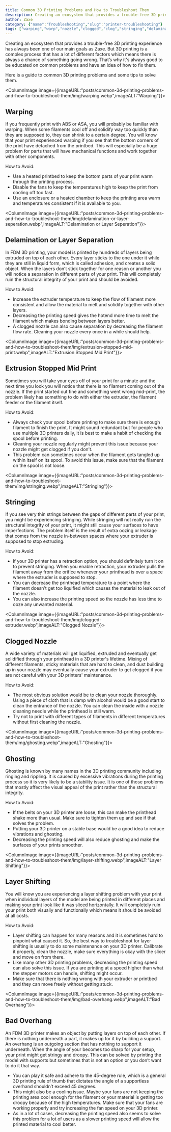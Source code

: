 ```yaml
---
title: Common 3D Printing Problems and How to Troubleshoot Them
description: Creating an ecosystem that provides a trouble-free 3D printing experience has always been one of our main goals as Zaxe. But 3D printing is a complex process that has a lot of different factors which means there is always a chance of something going wrong.
author: Zaxe
category: {"name":"Troubleshooting","slug":"printer-troubleshooting"}
tags: ["warping","warp","nozzle","clogged","clog","stringing","delamination","ghosting","overhang","layer shifting","shifting"]
---
```


Creating an ecosystem that provides a trouble-free 3D printing experience has always been one of our main goals as Zaxe. But 3D printing is a complex process that has a lot of different factors which means there is always a chance of something going wrong. That’s why it's always good to be educated on common problems and have an idea of how to fix them. 

Here is a guide to common 3D printing problems and some tips to solve them.

<ColumnImage image={{imageURL:"posts/common-3d-printing-problems-and-how-to-troubleshoot-them/img/warping.webp",imageALT:"Warping"}}>
## Warping

If you frequently print with ABS or ASA, you will probably be familiar with warping. When some filaments cool off and solidify way too quickly than they are supposed to, they can shrink to a certain degree. You will know that your print experienced warping if you see that the bottom corners of the print have detached from the printbed. This will especially be a huge problem for parts that will have mechanical functions and work together with other components. 

How to Avoid:

- Use a heated printbed to keep the bottom parts of your print warm through the printing process. 
- Disable the fans to keep the temperatures high to keep the print from cooling off too fast. 
- Use an enclosure or a heated chamber to keep the printing area warm and temperatures consistent if it is available to you. 
</ColumnImage>

<ColumnImage image={{imageURL:"posts/common-3d-printing-problems-and-how-to-troubleshoot-them/img/delamination-or-layer-seperation.webp",imageALT:"Delamination or Layer Seperation"}}>
## Delamination or Layer Separation

In FDM 3D printing, your model is printed by hundreds of layers being extruded on top of each other. Every layer sticks to the one under it while they are still in liquid form, which is called adhesion, and creates a solid object. When the layers don’t stick together for one reason or another you will notice a separation in different parts of your print. This will completely ruin the structural integrity of your print and should be avoided.

How to Avoid:

- Increase the extruder temperature to keep the flow of filament more consistent and allow the material to melt and solidify together with other layers.
- Decreasing the printing speed gives the hotend more time to melt the filament which makes bonding between layers better. 
- A clogged nozzle can also cause separation by decreasing the filament flow rate. Cleaning your nozzle every once in a while should help.
</ColumnImage>

<ColumnImage image={{imageURL:"posts/common-3d-printing-problems-and-how-to-troubleshoot-them/img/extrusion-stopped-mid-print.webp",imageALT:"Extrusion Stopped Mid Print"}}>
## Extrusion Stopped Mid Print

Sometimes you will take your eyes off of your print for a minute and the next time you look you will notice that there is no filament coming out of the nozzle. If the print started out fine and something went wrong mid-print, the problem likely has something to do with either the extruder, the filament feeder or the filament itself. 

How to Avoid:

- Always check your spool before printing to make sure there is enough filament to finish the print. It might sound redundant but for people who use multiple 3D printers daily, it is best to make a habit of checking the spool before printing. 
- Cleaning your nozzle regularly might prevent this issue because your nozzle might get clogged if you don’t. 
- This problem can sometimes occur when the filament gets tangled up within itself on its spool. To avoid this issue, make sure that the filament on the spool is not loose. 
</ColumnImage>

<ColumnImage image={{imageURL:"posts/common-3d-printing-problems-and-how-to-troubleshoot-them/img/stringing.webp",imageALT:"Stringing"}}>
## Stringing

If you see very thin strings between the gaps of different parts of your print, you might be experiencing stringing. While stringing will not really ruin the structural integrity of your print, it might still cause your surfaces to have imperfections. The problem itself is the result of extra oozing or leakage that comes from the nozzle in-between spaces where your extruder is supposed to stop extruding.

How to Avoid:

- If your 3D printer has a retraction option, you should definitely turn it on to prevent stringing. When you enable retraction, your extruder pulls the filament away from the orifice whenever your printhead is over a space where the extruder is supposed to stop. 
- You can decrease the printhead temperature to a point where the filament doesn’t get too liquified which causes the material to leak out of the nozzle. 
- You can also increase the printing speed so the nozzle has less time to ooze any unwanted material. 
</ColumnImage>

<ColumnImage image={{imageURL:"posts/common-3d-printing-problems-and-how-to-troubleshoot-them/img/clogged-extruder.webp",imageALT:"Clogged Nozzle"}}>
## Clogged Nozzle 

A wide variety of materials will get liquified, extruded and eventually get solidified through your printhead in a 3D printer's lifetime. Mixing of different filaments, sticky materials that are hard to clean, and dust building up in your nozzle may eventually cause your extruder to get clogged if you are not careful with your 3D printers' maintenance.       

How to Avoid:

- The most obvious solution would be to clean your nozzle thoroughly. Using a piece of cloth that is damp with alcohol would be a good start to clean the entrance of the nozzle. You can clean the inside with a nozzle cleaning needle while the printhead is still warm.   
- Try not to print with different types of filaments in different temperatures without first cleaning the nozzle.
</ColumnImage>

<ColumnImage image={{imageURL:"posts/common-3d-printing-problems-and-how-to-troubleshoot-them/img/ghosting.webp",imageALT:"Ghosting"}}>
## Ghosting 

Ghosting is known by many names in the 3D printing community including ringing and rippling. It is caused by excessive vibrations during the printing process so it is very likely to be a stability issue. It is one of those problems that mostly affect the visual appeal of the print rather than the structural integrity.

How to Avoid:

- If the belts on your 3D printer are loose, this can make the printhead shake more than usual. Make sure to tighten them up and see if that solves the problem.
- Putting your 3D printer on a stable base would be a good idea to reduce vibrations and ghosting.
- Decreasing the printing speed will also reduce ghosting and make the surfaces of your prints smoother.
</ColumnImage>

<ColumnImage image={{imageURL:"posts/common-3d-printing-problems-and-how-to-troubleshoot-them/img/layer-shifting.webp",imageALT:"Layer Shifting"}}>
## Layer Shifting 

You will know you are experiencing a layer shifting problem with your print when individual layers of the model are being printed in different places and making your print look like it was sliced horizontally. It will completely ruin your print both visually and functionally which means it should be avoided at all costs. 

How to Avoid:

- Layer shifting can happen for many reasons and it is sometimes hard to pinpoint what caused it. So, the best way to troubleshoot for layer shifting is usually to do some maintenance on your 3D printer. Calibrate it properly, clean the nozzle, make sure everything is okay with the slicer and move on from there. 
- Like many other 3D printing problems, decreasing the printing speed can also solve this issue. If you are printing at a speed higher than what the stepper motors can handle, shifting might occur.
- Make sure that there is nothing wrong with your extruder or printbed and they can move freely without getting stuck.
</ColumnImage>

<ColumnImage image={{imageURL:"posts/common-3d-printing-problems-and-how-to-troubleshoot-them/img/bad-overhang.webp",imageALT:"Bad Overhang"}}>
## Bad Overhang

An FDM 3D printer makes an object by putting layers on top of each other. If there is nothing underneath a part, it makes up for it by building a support. An overhang is an outgoing section that has nothing to support it underneath. When the angle of your becomes too sharp for your setup, your print might get stringy and droopy. This can be solved by printing the model with supports but sometimes that is not an option or you don’t want to do it that way.

- You can play it safe and adhere to the 45-degree rule, which is a general 3D printing rule of thumb that dictates the angle of a supportless overhand shouldn’t exceed 45 degrees. 
- This might also be a cooling issue. Maybe your fans are not keeping the printing area cool enough for the filament or your material is getting too droopy because of the high temperatures. Make sure that your fans are working properly and try increasing the fan speed on your 3D printer. 
- As in a lot of cases, decreasing the printing speed also seems to solve this problem for a lot of users as a slower printing speed will allow the printed material to cool better.
</ColumnImage>

